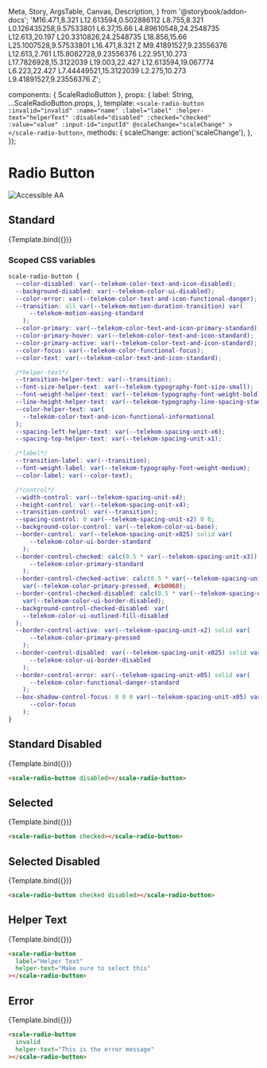   Meta,
  Story,
  ArgsTable,
  Canvas,
  Description,
} from '@storybook/addon-docs';
  'M16.471,8.321 L12.613594,0.502886112 L8.755,8.321 L0.126435258,9.57533801 L6.37,15.66 L4.89610548,24.2548735 L12.613,20.197 L20.3310826,24.2548735 L18.856,15.66 L25.1007528,9.57533801 L16.471,8.321 Z M9.41891527,9.23556376 L12.613,2.761 L15.8082728,9.23556376 L22.951,10.273 L17.7826928,15.3122039 L19.003,22.427 L12.613594,19.067774 L6.223,22.427 L7.44449521,15.3122039 L2.275,10.273 L9.41891527,9.23556376 Z';

<Meta
  title="Components/Radio Button"
  component={ScaleRadioButton}
  argTypes={{}}
/>

  components: { ScaleRadioButton },
  props: {
    label: String,
    ...ScaleRadioButton.props,
  },
  template: `
    <scale-radio-button
      :invalid="invalid"
      :name="name"
      :label="label"
      :helper-text="helperText"
      :disabled="disabled"
      :checked="checked"
      :value="value"
      :input-id="inputId"
      @scaleChange="scaleChange"
    ></scale-radio-button>
  `,
  methods: {
    scaleChange: action('scaleChange'),
  },
});

<div
  style={{
    display: 'inline-flex',
    alignItems: 'center',
    justifyContent: 'space-between',
    width: '100%',
  }}
>
  <h1>Radio Button</h1>
  <img src="assets/aa.png" alt="Accessible AA" />
</div>

## Standard

<Canvas withSource="none">
  <Story
    name="Standard"
    args={{
      label: 'Radio',
    }}
  >
    {Template.bind({})}
  </Story>
</Canvas>

<ArgsTable story="Standard" />

### Scoped CSS variables

```css
scale-radio-button {
  --color-disabled: var(--telekom-color-text-and-icon-disabled);
  --background-disabled: var(--telekom-color-ui-disabled);
  --color-error: var(--telekom-color-text-and-icon-functional-danger);
  --transition: all var(--telekom-motion-duration-transition) var(
      --telekom-motion-easing-standard
    );
  --color-primary: var(--telekom-color-text-and-icon-primary-standard);
  --color-primary-hover: var(--telekom-color-text-and-icon-standard);
  --color-primary-active: var(--telekom-color-text-and-icon-standard);
  --color-focus: var(--telekom-color-functional-focus);
  --color-text: var(--telekom-color-text-and-icon-standard);

  /*helper-text*/
  --transition-helper-text: var(--transition);
  --font-size-helper-text: var(--telekom-typography-font-size-small);
  --font-weight-helper-text: var(--telekom-typography-font-weight-bold);
  --line-height-helper-text: var(--telekom-typography-line-spacing-standard);
  --color-helper-text: var(
    --telekom-color-text-and-icon-functional-informational
  );
  --spacing-left-helper-text: var(--telekom-spacing-unit-x6);
  --spacing-top-helper-text: var(--telekom-spacing-unit-x1);

  /*label*/
  --transition-label: var(--transition);
  --font-weight-label: var(--telekom-typography-font-weight-medium);
  --color-label: var(--color-text);

  /*control*/
  --width-control: var(--telekom-spacing-unit-x4);
  --height-control: var(--telekom-spacing-unit-x4);
  --transition-control: var(--transition);
  --spacing-control: 0 var(--telekom-spacing-unit-x2) 0 0;
  --background-color-control: var(--telekom-color-ui-base);
  --border-control: var(--telekom-spacing-unit-x025) solid var(
      --telekom-color-ui-border-standard
    );
  --border-control-checked: calc(0.5 * var(--telekom-spacing-unit-x3)) solid var(
      --telekom-color-primary-standard
    );
  --border-control-checked-active: calc(0.5 * var(--telekom-spacing-unit-x3)) solid
    var(--telekom-color-primary-pressed, #cb0068);
  --border-control-checked-disabled: calc(0.5 * var(--telekom-spacing-unit-x3)) solid
    var(--telekom-color-ui-border-disabled);
  --background-control-checked-disabled: var(
    --telekom-color-ui-outlined-fill-disabled
  );
  --border-control-active: var(--telekom-spacing-unit-x2) solid var(
      --telekom-color-primary-pressed
    );
  --border-control-disabled: var(--telekom-spacing-unit-x025) solid var(
      --telekom-color-ui-border-disabled
    );
  --border-control-error: var(--telekom-spacing-unit-x05) solid var(
      --telekom-color-functional-danger-standard
    );
  --box-shadow-control-focus: 0 0 0 var(--telekom-spacing-unit-x05) var(
      --color-focus
    );
}
```

## Standard Disabled

<Canvas withSource="none">
  <Story
    name="Standard Disabled"
    args={{
      label: 'Standard Disabled',
      disabled: true,
    }}
  >
    {Template.bind({})}
  </Story>
</Canvas>

```html
<scale-radio-button disabled></scale-radio-button>
```

## Selected

<Canvas withSource="none">
  <Story
    name="Selected"
    args={{
      label: 'Selected',
      checked: true,
    }}
  >
    {Template.bind({})}
  </Story>
</Canvas>

```html
<scale-radio-button checked></scale-radio-button>
```

## Selected Disabled

<Canvas withSource="none">
  <Story
    name="Selected Disabled"
    args={{
      label: 'Selected Disabled',
      checked: true,
      disabled: true,
    }}
  >
    {Template.bind({})}
  </Story>
</Canvas>

```html
<scale-radio-button checked disabled></scale-radio-button>
```

## Helper Text

<Canvas withSource="none">
  <Story
    name="Helper Text"
    args={{
      label: 'Helper Text',
      helperText: 'Make sure to select this',
    }}
  >
    {Template.bind({})}
  </Story>
</Canvas>

```html
<scale-radio-button
  label="Helper Text"
  helper-text="Make sure to select this"
></scale-radio-button>
```

## Error

<Canvas withSource="none">
  <Story
    name="Error"
    args={{
      label: 'Standard with error',
      invalid: true,
      helperText: 'This is the error message',
    }}
  >
    {Template.bind({})}
  </Story>
</Canvas>

```html
<scale-radio-button
  invalid
  helper-text="This is the error message"
></scale-radio-button>
```
